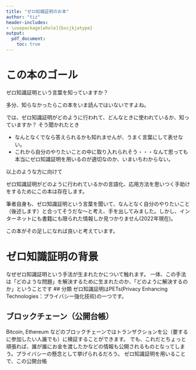 ```yaml
---
title: "ゼロ知識証明のお本"
author:	"tiz"
header-includes:
- \usepackage[whole]{bxcjkjatype}
output:
  pdf_document:
    toc: true
---
```


# この本のゴール
ゼロ知識証明という言葉を知っていますか？

多分、知らなかったらこの本をいま読んではいないですよね。

では、ゼロ知識証明がどのように行われて、どんなときに使われているか、知っていますか？
そう聞かれたとき

* なんとなくでなら答えられるかも知れませんが、うまく言葉にして表せない。
* これから自分のやりたいことの中に取り入れられそう・・・なんて思っても本当にゼロ知識証明を用いるのが適切なのか、いまいちわからない。

以上のような方に向けて

ゼロ知識証明がどのように行われているかの言語化、応用方法を思いつく手助けをするためにこの本は存在します。

筆者自身も、ゼロ知識証明という言葉を聞いて、なんとなく自分のやりたいこと（後述します）と合ってそうだな〜と考え、手を出してみました。しかし、インターネットにも書籍にも限られた情報しか見つかりません(2022年現在)。

この本がその足しになれば良いと考えています。

# ゼロ知識証明の背景
なぜゼロ知識証明という手法が生まれたかについて触れます。
一体、この手法は「どのような問題」を解決するために生まれたのか、「どのように解決するのか」ということです
## 分類
ゼロ知識証明はPETs(Privacy Enhancing Technologies：プライバシー強化技術)の一つです。

## ブロックチェーン（公開台帳）
Bitcoin, Ethereum などのブロックチェーンではトランザクションを公（要するに参加したい人誰でも）に検証することができます。
でも、これだとちょっと頑張れば、誰が誰にお金を渡したかなどの情報も公開されるものとなってしまう。プライバシーの懸念として挙げられるだろう。
ゼロ知識証明を用いることで、この公開台帳

